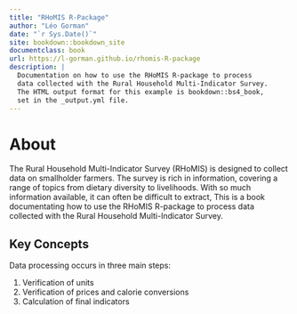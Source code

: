```yaml
--- 
title: "RHoMIS R-Package"
author: "Léo Gorman"
date: "`r Sys.Date()`"
site: bookdown::bookdown_site
documentclass: book
url: https://l-gorman.github.io/rhomis-R-package
description: |
  Documentation on how to use the RHoMIS R-package to process
  data collected with the Rural Household Multi-Indicator Survey.
  The HTML output format for this example is bookdown::bs4_book,
  set in the _output.yml file.
---
```


# About

The Rural Household Multi-Indicator Survey (RHoMIS) is designed to collect data on smallholder farmers.
The survey is rich in information, covering a range of topics from dietary diversity to livelihoods.
With so much information available, it can often be difficult to extract, 
This is a book documentating how to use the RHoMIS R-package to process
data collected with the Rural Household Multi-Indicator Survey.

## Key Concepts

Data processing occurs in three main steps:

1. Verification of units
2. Verification of prices and calorie conversions
3. Calculation of final indicators

